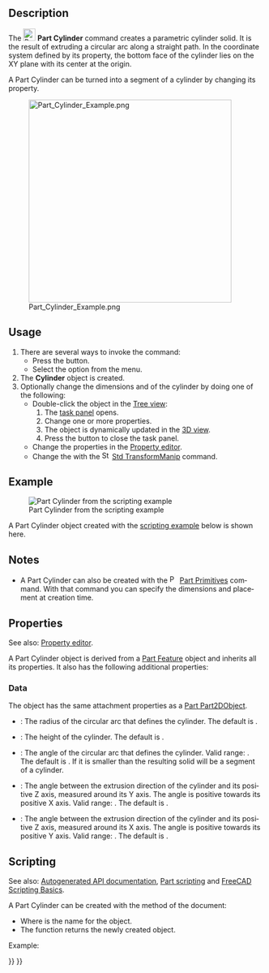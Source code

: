 <languages/>

<div lang="en" dir="ltr" class="mw-content-ltr">
{{Docnav
|[[Part_Box|Box]]
|[[Part_Sphere|Sphere]]
|[[Part_Workbench|Part]]
|IconL=Part_Box.svg
|IconR=Part_Sphere.svg
|IconC=Workbench_Part.svg
}}
</div>

<div class="mw-translate-fuzzy">
{{GuiCommand/cs|Name=Part Cylinder|Name/cs=Díl Válec|MenuLocation=Díl -> Válec||Workbenches=[[Part_Workbench/cs|Modul Díl]], Kompletace|SeeAlso=[[Part_CreatePrimitives/cs|Díl Vytváření zakl.geom.tvarů]]}}
</div>

<div lang="en" dir="ltr" class="mw-content-ltr">
==Description==
</div>

<div lang="en" dir="ltr" class="mw-content-ltr">
The [[Image:Part_Cylinder.svg|24px]] '''Part Cylinder''' command creates a parametric cylinder solid. It is the result of extruding a circular arc along a straight path. In the coordinate system defined by its {{PropertyData|Placement}} property, the bottom face of the cylinder lies on the XY plane with its center at the origin.
</div>

<div lang="en" dir="ltr" class="mw-content-ltr">
A Part Cylinder can be turned into a segment of a cylinder by changing its {{PropertyData|Angle}} property.
</div>

[[Image:Part_Cylinder_Example.png|400px]]

<div lang="en" dir="ltr" class="mw-content-ltr">
==Usage==
</div>

<div lang="en" dir="ltr" class="mw-content-ltr">
# There are several ways to invoke the command:
#* Press the {{Button|[[Image:Part_Cylinder.svg|16px]] [[Part_Cylinder|Cylinder]]}} button.
#* Select the {{MenuCommand|Part → Primitives → [[Image:Part_Cylinder.svg|16px]] Cylinder}} option from the menu.
# The '''Cylinder''' object is created.
# Optionally change the dimensions and {{PropertyData|Placement}} of the cylinder by doing one of the following:
#* Double-click the object in the [[Tree_view|Tree view]]:
#*# The {{MenuCommand|Geometric Primitives}}  [[Task panel|task panel]] opens.
#*# Change one or more properties.
#*# The object is dynamically updated in the [[3D_view|3D view]].
#*# Press the {{Button|OK}} button to close the task panel.
#* Change the properties in the [[Property_editor|Property editor]].
#* Change the {{PropertyData|Placement}} with the [[Image:Std_TransformManip.svg|16px]] [[Std_TransformManip|Std TransformManip]] command.
</div>

<div lang="en" dir="ltr" class="mw-content-ltr">
== Example ==
</div>

<div lang="en" dir="ltr" class="mw-content-ltr">
[[Image:Part_Cylinder_Scripting_Example.png|thumb|Part Cylinder from the scripting example]]
</div>

<div lang="en" dir="ltr" class="mw-content-ltr">
A Part Cylinder object created with the [[#Scripting|scripting example]] below is shown here.
</div>

<div lang="en" dir="ltr" class="mw-content-ltr">
== Notes ==
</div>

<div lang="en" dir="ltr" class="mw-content-ltr">
* A Part Cylinder can also be created with the [[Image:Part_Primitives.svg|16px]] [[Part_Primitives|Part Primitives]] command. With that command you can specify the dimensions and placement at creation time.
</div>

<div lang="en" dir="ltr" class="mw-content-ltr">
== Properties ==
</div>

<div lang="en" dir="ltr" class="mw-content-ltr">
See also: [[Property_editor|Property editor]].
</div>

<div lang="en" dir="ltr" class="mw-content-ltr">
A Part Cylinder object is derived from a [[Part_Feature|Part Feature]] object and inherits all its properties. It also has the following additional properties:
</div>

<div lang="en" dir="ltr" class="mw-content-ltr">
=== Data ===
</div>

<div lang="en" dir="ltr" class="mw-content-ltr">
{{TitleProperty|Attachment}}
</div>

<div lang="en" dir="ltr" class="mw-content-ltr">
The object has the same attachment properties as a [[Part_Part2DObject#Data|Part Part2DObject]].
</div>

<div lang="en" dir="ltr" class="mw-content-ltr">
{{TitleProperty|Cylinder}}
</div>

<div lang="en" dir="ltr" class="mw-content-ltr">
* {{PropertyData|Radius|Length}}: The radius of the circular arc that defines the cylinder. The default is {{Value|2mm}}.
* {{PropertyData|Height|Length}}: The height of the cylinder. The default is {{Value|10mm}}.
* {{PropertyData|Angle|Angle}}: The angle of the circular arc that defines the cylinder. Valid range: {{Value|0° &lt; value &lt;&#61; 360°}}. The default is {{Value|360°}}. If it is smaller than {{Value|360°}} the resulting solid will be a segment of a cylinder.
</div>

<div lang="en" dir="ltr" class="mw-content-ltr">
{{TitleProperty|Prism}}
</div>

<div lang="en" dir="ltr" class="mw-content-ltr">
* {{PropertyData|First Angle|Angle}}: The angle between the extrusion direction of the cylinder and its positive Z axis, measured around its Y axis. The angle is positive towards its positive X axis. Valid range: {{Value|0° &lt;&#61; value &lt; 90°}}. The default is {{Value|0°}}. {{Version|0.20}}
* {{PropertyData|Second Angle|Angle}}: The angle between the extrusion direction of the cylinder and its positive Z axis, measured around its X axis. The angle is positive towards its positive Y axis. Valid range: {{Value|0° &lt;&#61; value &lt; 90°}}. The default is {{Value|0°}}. {{Version|0.20}}
</div>

<div lang="en" dir="ltr" class="mw-content-ltr">
== Scripting ==
</div>

<div lang="en" dir="ltr" class="mw-content-ltr">
See also: [https://freecad.github.io/SourceDoc/ Autogenerated API documentation], [[Part_scripting|Part scripting]] and [[FreeCAD_Scripting_Basics|FreeCAD Scripting Basics]].
</div>

<div lang="en" dir="ltr" class="mw-content-ltr">
A Part Cylinder can be created with the {{Incode|addObject()}} method of the document:
</div>

{{Code|code=
cylinder = FreeCAD.ActiveDocument.addObject("Part::Cylinder", "myCylinder")
}}

<div lang="en" dir="ltr" class="mw-content-ltr">
* Where {{Incode|"myCylinder"}} is the name for the object.
* The function returns the newly created object.
</div>

<div lang="en" dir="ltr" class="mw-content-ltr">
Example:
</div>

{{Code|code=
import FreeCAD as App

doc = App.activeDocument()

cylinder = doc.addObject("Part::Cylinder", "myCylinder")
cylinder.Radius = 10
cylinder.Height = 50
cylinder.Placement = App.Placement(App.Vector(5, 10, 15), App.Rotation(75, 60, 30))

doc.recompute()
}}


<div lang="en" dir="ltr" class="mw-content-ltr">
{{Docnav
|[[Part_Box|Box]]
|[[Part_Sphere|Sphere]]
|[[Part_Workbench|Part]]
|IconL=Part_Box.svg
|IconR=Part_Sphere.svg
|IconC=Workbench_Part.svg
}}
</div>

{{Part_Tools_navi{{#translation:}}}}
{{Userdocnavi{{#translation:}}}}